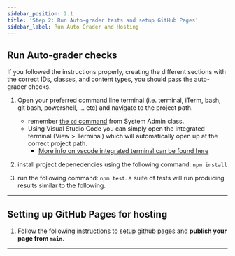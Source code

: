 ```yaml
---
sidebar_position: 2.1
title: 'Step 2: Run Auto-grader tests and setup GitHub Pages'
sidebar_label: Run Auto Grader and Hosting
---
```


## Run Auto-grader checks

If you followed the instructions properly, creating the different sections with the correct IDs, classes, and content types, you should pass the auto-grader checks.

1. Open your preferred command line terminal (i.e. terminal, iTerm, bash, git bash, powershell, ... etc) and navigate to the project path.
    * remember [the `cd` command](http://www.linfo.org/cd.html) from System Admin class.
    * Using Visual Studio Code you can simply open the integrated terminal (View > Terminal) which will automatically open up at the correct project path.
        * [More info on vscode integrated terminal can be found here](https://code.visualstudio.com/docs/editor/integrated-terminal)

2. install project depenedencies using the following command: `npm install`

3. run the following command: `npm test`. a suite of tests will run producing results similar to the following.

<hr />

## Setting up GitHub Pages for hosting

1. Follow the following [instructions](https://help.github.com/en/enterprise/2.13/user/articles/configuring-a-publishing-source-for-github-pages#enabling-github-pages-to-publish-your-site-from-master-or-gh-pages) to setup github pages and **publish your page from `main`**.

<hr />

